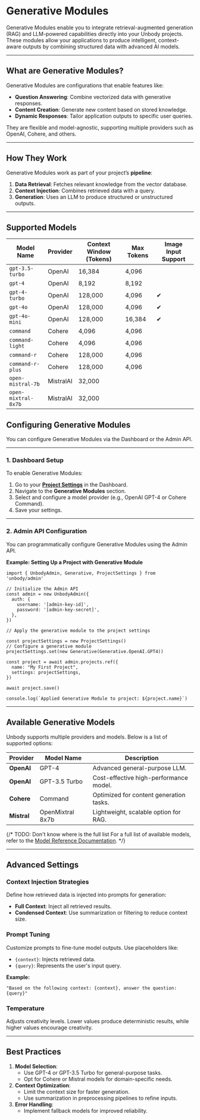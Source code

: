 # **Generative Modules**

Generative Modules enable you to integrate retrieval-augmented generation (RAG) and LLM-powered capabilities directly into your Unbody projects. These modules allow your applications to produce intelligent, context-aware outputs by combining structured data with advanced AI models.

---

## **What are Generative Modules?**

Generative Modules are configurations that enable features like:

- **Question Answering**: Combine vectorized data with generative responses.
- **Content Creation**: Generate new content based on stored knowledge.
- **Dynamic Responses**: Tailor application outputs to specific user queries.

They are flexible and model-agnostic, supporting multiple providers such as OpenAI, Cohere, and others.

---

## **How They Work**

Generative Modules work as part of your project’s **pipeline**:

1. **Data Retrieval**: Fetches relevant knowledge from the vector database.
2. **Context Injection**: Combines retrieved data with a query.
3. **Generation**: Uses an LLM to produce structured or unstructured outputs.

---

## **Supported Models**

| Model Name          | Provider  | Context Window (Tokens) | Max Tokens | Image Input Support |
| ------------------- | --------- | ----------------------- | ---------- | ------------------- |
| `gpt-3.5-turbo`     | OpenAI    | 16,384                  | 4,096      |                     |
| `gpt-4`             | OpenAI    | 8,192                   | 8,192      |                     |
| `gpt-4-turbo`       | OpenAI    | 128,000                 | 4,096      | ✔                   |
| `gpt-4o`            | OpenAI    | 128,000                 | 4,096      | ✔                   |
| `gpt-4o-mini`       | OpenAI    | 128,000                 | 16,384     | ✔                   |
| `command`           | Cohere    | 4,096                   | 4,096      |                     |
| `command-light`     | Cohere    | 4,096                   | 4,096      |                     |
| `command-r`         | Cohere    | 128,000                 | 4,096      |                     |
| `command-r-plus`    | Cohere    | 128,000                 | 4,096      |                     |
| `open-mistral-7b`   | MistralAI | 32,000                  |            |                     |
| `open-mixtral-8x7b` | MistralAI | 32,000                  |            |                     |

## **Configuring Generative Modules**

You can configure Generative Modules via the Dashboard or the Admin API.

---

### **1. Dashboard Setup**

To enable Generative Modules:

1. Go to your [**Project Settings**](https://app.unbody.io/projects) in the Dashboard.
2. Navigate to the **Generative Modules** section.
3. Select and configure a model provider (e.g., OpenAI GPT-4 or Cohere Command).
4. Save your settings.

---

### **2. Admin API Configuration**

You can programmatically configure Generative Modules using the Admin API.

**Example: Setting Up a Project with Generative Module**

```tsx
import { UnbodyAdmin, Generative, ProjectSettings } from 'unbody/admin'

// Initialize the Admin API
const admin = new UnbodyAdmin({
  auth: {
    username: '[admin-key-id]',
    password: '[admin-key-secret]',
  },
})

// Apply the generative module to the project settings

const projectSettings = new ProjectSettings()
// Configure a generative module
projectSettings.set(new Generative(Generative.OpenAI.GPT4))

const project = await admin.projects.ref({
  name: "My First Project",
  settings: projectSettings,
})

await project.save()

console.log(`Applied Generative Module to project: ${project.name}`)

```

---

## **Available Generative Models**

Unbody supports multiple providers and models. Below is a list of supported options:

| Provider | Model Name | Description |
| --- | --- | --- |
| **OpenAI** | GPT-4 | Advanced general-purpose LLM. |
| **OpenAI** | GPT-3.5 Turbo | Cost-effective high-performance model. |
| **Cohere** | Command | Optimized for content generation tasks. |
| **Mistral** | OpenMixtral 8x7b | Lightweight, scalable option for RAG. |

{/* 
TODO: Don't know where is the full list
For a full list of available models, refer to the [Model Reference Documentation](/project-configurations/generative-modules). */}

---

## **Advanced Settings**

### **Context Injection Strategies**

Define how retrieved data is injected into prompts for generation:

- **Full Context**: Inject all retrieved results.
- **Condensed Context**: Use summarization or filtering to reduce context size.

### **Prompt Tuning**

Customize prompts to fine-tune model outputs. Use placeholders like:

- `{context}`: Injects retrieved data.
- `{query}`: Represents the user's input query.

**Example:**

```
"Based on the following context: {context}, answer the question: {query}"

```

### **Temperature**

Adjusts creativity levels. Lower values produce deterministic results, while higher values encourage creativity.

---

## **Best Practices**

1. **Model Selection**:
    - Use GPT-4 or GPT-3.5 Turbo for general-purpose tasks.
    - Opt for Cohere or Mistral models for domain-specific needs.
2. **Context Optimization**:
    - Limit the context size for faster generation.
    - Use summarization in preprocessing pipelines to refine inputs.
3. **Error Handling**:
    - Implement fallback models for improved reliability.